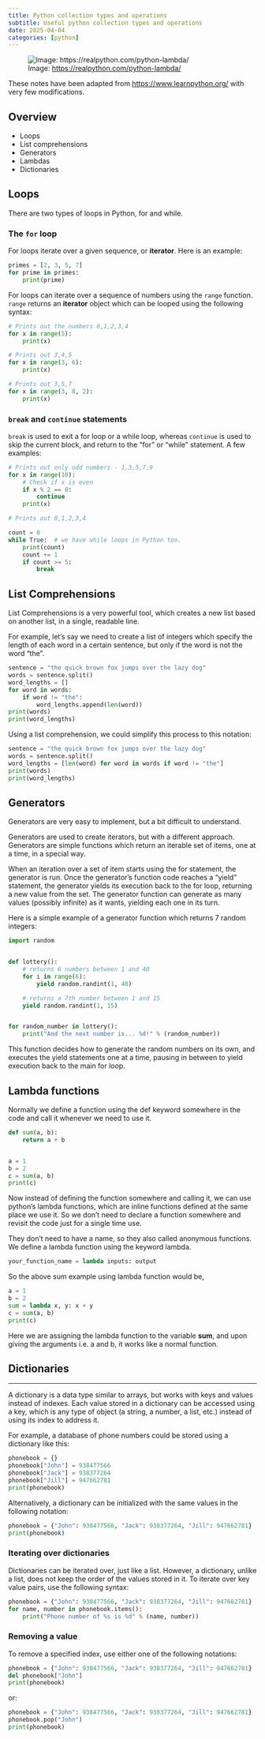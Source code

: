 ```yaml
---
title: Python collection types and operations
subtitle: Useful python collection types and operations
date: 2025-04-04
categories: [python]
---
```


![Image: <https://realpython.com/python-lambda/>](https://realpython.com/cdn-cgi/image/width=960,format=auto/https://files.realpython.com/media/How-to-Use-Python-Lambda-Functions_Watermarked.2afa4f5ea5d4.jpg)

::: {.callout-note}

These notes have been adapted from <https://www.learnpython.org/> with very few
modifications.

:::

## Overview

- Loops
- List comprehensions
- Generators
- Lambdas
- Dictionaries

## Loops

There are two types of loops in Python, for and while.

### The `for` loop

For loops iterate over a given sequence, or **iterator**. Here is an example:

```python {filename=Python}
primes = [2, 3, 5, 7]
for prime in primes:
    print(prime)
```

For loops can iterate over a sequence of numbers using the `range` function. `range`
returns an **iterator** object which can be looped using the following syntax:

```python {filename=Python}
# Prints out the numbers 0,1,2,3,4
for x in range(5):
    print(x)

# Prints out 3,4,5
for x in range(3, 6):
    print(x)

# Prints out 3,5,7
for x in range(3, 8, 2):
    print(x)
```

### `break` and `continue` statements

`break` is used to exit a for loop or a while loop, whereas `continue` is used to skip the
current block, and return to the "for" or "while" statement. A few examples:

```python {filename=Python}
# Prints out only odd numbers - 1,3,5,7,9
for x in range(10):
    # Check if x is even
    if x % 2 == 0:
        continue
    print(x)

# Prints out 0,1,2,3,4

count = 0
while True:  # we have while loops in Python too.
    print(count)
    count += 1
    if count >= 5:
        break
```

## List Comprehensions

List Comprehensions is a very powerful tool, which creates a new list based on another
list, in a single, readable line.

For example, let's say we need to create a list of integers which specify the length of
each word in a certain sentence, but only if the word is not the word "the".

```python {filename=Python}
sentence = "the quick brown fox jumps over the lazy dog"
words = sentence.split()
word_lengths = []
for word in words:
    if word != "the":
        word_lengths.append(len(word))
print(words)
print(word_lengths)
```

Using a list comprehension, we could simplify this process to this notation:

```python {filename=Python}
sentence = "the quick brown fox jumps over the lazy dog"
words = sentence.split()
word_lengths = [len(word) for word in words if word != "the"]
print(words)
print(word_lengths)
```

## Generators

Generators are very easy to implement, but a bit difficult to understand.

Generators are used to create iterators, but with a different approach. Generators are
simple functions which return an iterable set of items, one at a time, in a special way.

When an iteration over a set of item starts using the for statement, the generator is run.
Once the generator's function code reaches a "yield" statement, the generator yields its
execution back to the for loop, returning a new value from the set. The generator function
can generate as many values (possibly infinite) as it wants, yielding each one in its
turn.

Here is a simple example of a generator function which returns 7 random integers:

```python {filename=Python}
import random


def lottery():
    # returns 6 numbers between 1 and 40
    for i in range(6):
        yield random.randint(1, 40)

    # returns a 7th number between 1 and 15
    yield random.randint(1, 15)


for random_number in lottery():
    print("And the next number is... %d!" % (random_number))
```

This function decides how to generate the random numbers on its own, and executes the
yield statements one at a time, pausing in between to yield execution back to the main for
loop.

## Lambda functions

Normally we define a function using the def keyword somewhere in the code and call it
whenever we need to use it.

```python {filename=Python}
def sum(a, b):
    return a + b


a = 1
b = 2
c = sum(a, b)
print(c)
```

Now instead of defining the function somewhere and calling it, we can use python's lambda
functions, which are inline functions defined at the same place we use it. So we don't
need to declare a function somewhere and revisit the code just for a single time use.

They don't need to have a name, so they also called anonymous functions. We define a
lambda function using the keyword lambda.

```python {filename=Python}
your_function_name = lambda inputs: output
```

So the above sum example using lambda function would be,

```python {filename=Python}
a = 1
b = 2
sum = lambda x, y: x + y
c = sum(a, b)
print(c)
```

Here we are assigning the lambda function to the variable **sum**, and upon giving the
arguments i.e. a and b, it works like a normal function.

## Dictionaries

______________________________________________________________________

A dictionary is a data type similar to arrays, but works with keys and values instead of
indexes. Each value stored in a dictionary can be accessed using a key, which is any type
of object (a string, a number, a list, etc.) instead of using its index to address it.

For example, a database of phone numbers could be stored using a dictionary like this:

```python {filename=Python}
phonebook = {}
phonebook["John"] = 938477566
phonebook["Jack"] = 938377264
phonebook["Jill"] = 947662781
print(phonebook)
```

Alternatively, a dictionary can be initialized with the same values in the following
notation:

```python {filename=Python}
phonebook = {"John": 938477566, "Jack": 938377264, "Jill": 947662781}
print(phonebook)
```

### Iterating over dictionaries

Dictionaries can be iterated over, just like a list. However, a dictionary, unlike a list,
does not keep the order of the values stored in it. To iterate over key value pairs, use
the following syntax:

```python {filename=Python}
phonebook = {"John": 938477566, "Jack": 938377264, "Jill": 947662781}
for name, number in phonebook.items():
    print("Phone number of %s is %d" % (name, number))
```

### Removing a value

To remove a specified index, use either one of the following notations:

```python {filename=Python}
phonebook = {"John": 938477566, "Jack": 938377264, "Jill": 947662781}
del phonebook["John"]
print(phonebook)
```

or:

```python {filename=Python}
phonebook = {"John": 938477566, "Jack": 938377264, "Jill": 947662781}
phonebook.pop("John")
print(phonebook)
```
